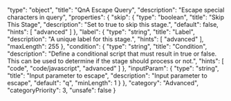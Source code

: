   "type": "object",
  "title": "QnA Escape Query",
  "description": "Escape special characters in query",
  "properties": {
    "skip": {
      "type": "boolean",
      "title": "Skip This Stage",
      "description": "Set to true to skip this stage.",
      "default": false,
      "hints": [
        "advanced"
      ]
    },
    "label": {
      "type": "string",
      "title": "Label",
      "description": "A unique label for this stage.",
      "hints": [
        "advanced"
      ],
      "maxLength": 255
    },
    "condition": {
      "type": "string",
      "title": "Condition",
      "description": "Define a conditional script that must result in true or false. This can be used to determine if the stage should process or not.",
      "hints": [
        "code",
        "code/javascript",
        "advanced"
      ]
    },
    "inputParam": {
      "type": "string",
      "title": "Input parameter to escape",
      "description": "Input parameter to escape",
      "default": "q",
      "minLength": 1
    }
  },
  "category": "Advanced",
  "categoryPriority": 3,
  "unsafe": false
}
